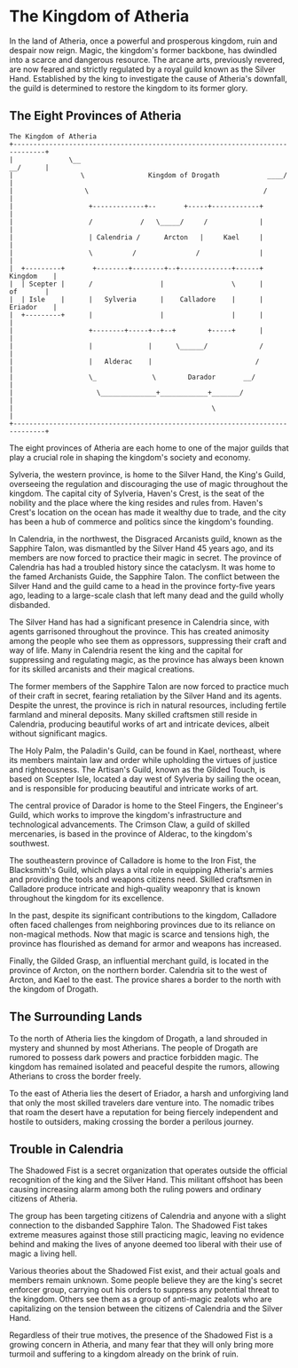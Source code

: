 # The Kingdom of Atheria

In the land of Atheria, once a powerful and prosperous kingdom, ruin and despair now reign. Magic, the kingdom's former backbone, has dwindled into a scarce and dangerous resource. The arcane arts, previously revered, are now feared and strictly regulated by a royal guild known as the Silver Hand. Established by the king to investigate the cause of Atheria's downfall, the guild is determined to restore the kingdom to its former glory.

## The Eight Provinces of Atheria

```
The Kingdom of Atheria
+------------------------------------------------------------------------------+
|              \__                                                    __/      |
|                 \                Kingdom of Drogath            ____/         |
|                  \                                            /              |
|                   +-------------+--       +-----+------------+               |
|                   /            /   \_____/     /             |               |
|                   | Calendria /      Arcton   |     Kael     |               |
|                   \          /               /               |               |
|  +---------+       +--------+--------+--+-------------+------+    Kingdom    |
|  | Scepter |      /                 |                 \      |      of       |
|  | Isle    |      |   Sylveria      |    Calladore    |      |    Eriador    |
|  +---------+      |                 |                 |      |               |
|                   +--------+-----+--+--+        +-----+      |               |
|                   |              |      \______/             /               |
|                   |   Alderac    |                          /                |
|                   \_              \        Darador       __/                 |
|                     \______________+____________+_______/                    |
|                                                  \                           |
+------------------------------------------------------------------------------+
```

The eight provinces of Atheria are each home to one of the major guilds that play a crucial role in shaping the kingdom's society and economy.

Sylveria, the western province, is home to the Silver Hand, the King's Guild, overseeing the regulation and discouraging the use of magic throughout the kingdom. The capital city of Sylveria, Haven's Crest, is the seat of the nobility and the place where the king resides and rules from. Haven's Crest's location on the ocean has made it wealthy due to trade, and the city has been a hub of commerce and politics since the kingdom's founding.

In Calendria, in the northwest, the Disgraced Arcanists guild, known as the Sapphire Talon, was dismantled by the Silver Hand 45 years ago, and its members are now forced to practice their magic in secret. The province of Calendria has had a troubled history since the cataclysm. It was home to the famed Archanists Guide, the Sapphire Talon. The conflict between the Silver Hand and the guild came to a head in the province forty-five years ago, leading to a large-scale clash that left many dead and the guild wholly disbanded.

The Silver Hand has had a significant presence in Calendria since, with agents garrisoned throughout the province. This has created animosity among the people who see them as oppressors, suppressing their craft and way of life. Many in Calendria resent the king and the capital for suppressing and regulating magic, as the province has always been known for its skilled arcanists and their magical creations.

The former members of the Sapphire Talon are now forced to practice much of their craft in secret, fearing retaliation by the Silver Hand and its agents. Despite the unrest, the province is rich in natural resources, including fertile farmland and mineral deposits. Many skilled craftsmen still reside in Calendria, producing beautiful works of art and intricate devices, albeit without significant magics.

The Holy Palm, the Paladin's Guild, can be found in Kael, northeast, where its members maintain law and order while upholding the virtues of justice and righteousness. The Artisan's Guild, known as the Gilded Touch, is based on Scepter Isle, located a day west of Sylveria by sailing the ocean, and is responsible for producing beautiful and intricate works of art.

The central provice of Darador is home to the Steel Fingers, the Engineer's Guild, which works to improve the kingdom's infrastructure and technological advancements. The Crimson Claw, a guild of skilled mercenaries, is based in the province of Alderac, to the kingdom's southwest.

The southeastern province of Calladore is home to the Iron Fist, the Blacksmith's Guild, which plays a vital role in equipping Atheria's armies and providing the tools and weapons citizens need. Skilled craftsmen in Calladore produce intricate and high-quality weaponry that is known throughout the kingdom for its excellence.

In the past, despite its significant contributions to the kingdom, Calladore often faced challenges from neighboring provinces due to its reliance on non-magical methods. Now that magic is scarce and tensions high, the province has flourished as demand for armor and weapons has increased.

Finally, the Gilded Grasp, an influential merchant guild, is located in the province of Arcton, on the northern border. Calendria sit to the west of Arcton, and Kael to the east. The provice shares a border to the north with the kingdom of Drogath.

## The Surrounding Lands

To the north of Atheria lies the kingdom of Drogath, a land shrouded in mystery and shunned by most Atherians. The people of Drogath are rumored to possess dark powers and practice forbidden magic. The kingdom has remained isolated and peaceful despite the rumors, allowing Atherians to cross the border freely.

To the east of Atheria lies the desert of Eriador, a harsh and unforgiving land that only the most skilled travelers dare venture into. The nomadic tribes that roam the desert have a reputation for being fiercely independent and hostile to outsiders, making crossing the border a perilous journey.

## Trouble in Calendria

The Shadowed Fist is a secret organization that operates outside the official recognition of the king and the Silver Hand. This militant offshoot has been causing increasing alarm among both the ruling powers and ordinary citizens of Atheria.

The group has been targeting citizens of Calendria and anyone with a slight connection to the disbanded Sapphire Talon. The Shadowed Fist takes extreme measures against those still practicing magic, leaving no evidence behind and making the lives of anyone deemed too liberal with their use of magic a living hell.

Various theories about the Shadowed Fist exist, and their actual goals and members remain unknown. Some people believe they are the king's secret enforcer group, carrying out his orders to suppress any potential threat to the kingdom. Others see them as a group of anti-magic zealots who are capitalizing on the tension between the citizens of Calendria and the Silver Hand.

Regardless of their true motives, the presence of the Shadowed Fist is a growing concern in Atheria, and many fear that they will only bring more turmoil and suffering to a kingdom already on the brink of ruin.
